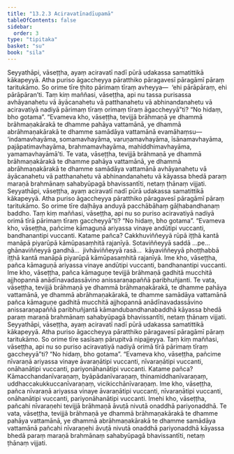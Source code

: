 ```yaml
---
title: "13.2.3 Aciravatīnadīupamā"
tableOfContents: false
sidebar:
  order: 3
type: "tipitaka"
basket: "su"
book: "sila"
---
```



<DynamicBreadcrumb />

<Division number="542" book="sila" bookNo="6" page="230">

<Paragraph number="927" book="sila">
Seyyathāpi, vāseṭṭha, ayaṃ aciravatī nadī pūrā udakassa samatittikā kākapeyyā. Atha puriso āgaccheyya pāratthiko pāragavesī pāragāmī pāraṃ taritukāmo. So orime tīre ṭhito pārimaṃ tīraṃ avheyya—  ‘ehi pārāpāraṃ, ehi pārāpāran’ti.
</Paragraph>

</Division>
<Division number="543" book="sila" bookNo="6" page="230">

<Paragraph number="928" book="sila">
Taṃ kiṃ maññasi, vāseṭṭha, api nu tassa purisassa avhāyanahetu vā āyācanahetu vā patthanahetu vā abhinandanahetu vā aciravatiyā nadiyā pārimaṃ tīraṃ orimaṃ tīraṃ āgaccheyyā”ti? “No hidaṃ, bho gotama”.
</Paragraph>

</Division>
<Division number="544" book="sila" bookNo="6" page="230">

<Paragraph number="929" book="sila">
“Evameva kho, vāseṭṭha, tevijjā brāhmaṇā ye dhammā brāhmaṇakārakā te dhamme pahāya vattamānā, ye dhammā abrāhmaṇakārakā te dhamme samādāya vattamānā evamāhaṃsu—  ‘indamavhayāma, somamavhayāma, varuṇamavhayāma, īsānamavhayāma, pajāpatimavhayāma, brahmamavhayāma, mahiddhimavhayāma, yamamavhayāmā’ti.
</Paragraph>

<Paragraph number="930" book="sila">
Te vata, vāseṭṭha, tevijjā brāhmaṇā ye dhammā brāhmaṇakārakā te dhamme pahāya vattamānā, ye dhammā abrāhmaṇakārakā te dhamme samādāya vattamānā avhāyanahetu vā āyācanahetu vā patthanahetu vā abhinandanahetu vā kāyassa bhedā paraṃ maraṇā brahmānaṃ sahabyūpagā bhavissantīti, netaṃ ṭhānaṃ vijjati.
</Paragraph>

</Division>
<Division number="545" book="sila" bookNo="6" page="230">

<Paragraph number="931" book="sila">
Seyyathāpi, vāseṭṭha, ayaṃ aciravatī nadī pūrā udakassa samatittikā kākapeyyā. Atha puriso āgaccheyya pāratthiko pāragavesī pāragāmī pāraṃ taritukāmo. So orime tīre daḷhāya anduyā pacchābāhaṃ gāḷhabandhanaṃ baddho.
</Paragraph>

<Paragraph number="932" book="sila">
Taṃ kiṃ maññasi, vāseṭṭha, api nu so puriso aciravatiyā nadiyā orimā tīrā pārimaṃ tīraṃ gaccheyyā”ti? “No hidaṃ, bho gotama”.
</Paragraph>

</Division>
<Division number="546" book="sila" bookNo="6" page="231">

<Paragraph number="933" book="sila">
“Evameva kho, vāseṭṭha, pañcime kāmaguṇā ariyassa vinaye andūtipi vuccanti, bandhanantipi vuccanti. Katame pañca? Cakkhuviññeyyā rūpā iṭṭhā kantā manāpā piyarūpā kāmūpasaṃhitā rajanīyā. Sotaviññeyyā saddā …pe…  ghānaviññeyyā gandhā…  jivhāviññeyyā rasā…  kāyaviññeyyā phoṭṭhabbā iṭṭhā kantā manāpā piyarūpā kāmūpasaṃhitā rajanīyā.
</Paragraph>

<Paragraph number="934" book="sila">
Ime kho, vāseṭṭha, pañca kāmaguṇā ariyassa vinaye andūtipi vuccanti, bandhanantipi vuccanti. Ime kho, vāseṭṭha, pañca kāmaguṇe tevijjā brāhmaṇā gadhitā mucchitā ajjhopannā anādīnavadassāvino anissaraṇapaññā paribhuñjanti. Te vata, vāseṭṭha, tevijjā brāhmaṇā ye dhammā brāhmaṇakārakā, te dhamme pahāya vattamānā, ye dhammā abrāhmaṇakārakā, te dhamme samādāya vattamānā pañca kāmaguṇe gadhitā mucchitā ajjhopannā anādīnavadassāvino anissaraṇapaññā paribhuñjantā kāmandubandhanabaddhā kāyassa bhedā paraṃ maraṇā brahmānaṃ sahabyūpagā bhavissantīti, netaṃ ṭhānaṃ vijjati.
</Paragraph>

</Division>
<Division number="547" book="sila" bookNo="6" page="231">

<Paragraph number="935" book="sila">
Seyyathāpi, vāseṭṭha, ayaṃ aciravatī nadī pūrā udakassa samatittikā kākapeyyā. Atha puriso āgaccheyya pāratthiko pāragavesī pāragāmī pāraṃ taritukāmo. So orime tīre sasīsaṃ pārupitvā nipajjeyya.
</Paragraph>

<Paragraph number="936" book="sila">
Taṃ kiṃ maññasi, vāseṭṭha, api nu so puriso aciravatiyā nadiyā orimā tīrā pārimaṃ tīraṃ gaccheyyā”ti? “No hidaṃ, bho gotama”.
</Paragraph>

</Division>
<Division number="548" book="sila" bookNo="6" page="231">

<Paragraph number="937" book="sila">
“Evameva kho, vāseṭṭha, pañcime nīvaraṇā ariyassa vinaye āvaraṇātipi vuccanti, nīvaraṇātipi vuccanti, onāhanātipi vuccanti, pariyonāhanātipi vuccanti. Katame pañca? Kāmacchandanīvaraṇaṃ, byāpādanīvaraṇaṃ, thinamiddhanīvaraṇaṃ, uddhaccakukkuccanīvaraṇaṃ, vicikicchānīvaraṇaṃ. Ime kho, vāseṭṭha, pañca nīvaraṇā ariyassa vinaye āvaraṇātipi vuccanti, nīvaraṇātipi vuccanti, onāhanātipi vuccanti, pariyonāhanātipi vuccanti.
</Paragraph>

</Division>
<Division number="549" book="sila" bookNo="6" page="231">

<Paragraph number="938" book="sila">
Imehi kho, vāseṭṭha, pañcahi nīvaraṇehi tevijjā brāhmaṇā āvuṭā nivutā onaddhā pariyonaddhā. Te vata, vāseṭṭha, tevijjā brāhmaṇā ye dhammā brāhmaṇakārakā te dhamme pahāya vattamānā, ye dhammā abrāhmaṇakārakā te dhamme samādāya vattamānā pañcahi nīvaraṇehi āvuṭā nivutā onaddhā pariyonaddhā kāyassa bhedā paraṃ maraṇā brahmānaṃ sahabyūpagā bhavissantīti, netaṃ ṭhānaṃ vijjati.
</Paragraph>
</Division>